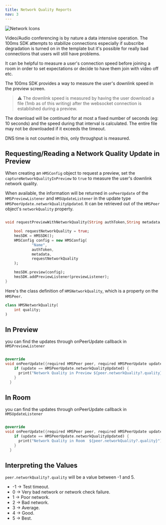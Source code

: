 ```yaml
---
title: Network Quality Reports
nav: 3
---
```


![Network Icons](https://www.100ms.live/docs/docs/v2/network-icons.png)

Video/Audio conferencing is by nature a data intensive operation. The 100ms SDK attempts to stabilize connections especially if subscribe degradation is turned on in the template but it's possible for really bad connections that users will still have problems.

It can be helpful to measure a user's connection speed before joining a room in order to set expectations or decide to have them join with video off etc.

The 100ms SDK provides a way to measure the user's downlink speed in the preview screen.

> ⚠️ The downlink speed is measured by having the user download a file (1mb as of this writing) after the websocket connection is established during a preview.

The download will be continued for at most a fixed number of seconds (eg: 10 seconds) and the speed during that interval is calculated. The entire file may not be downloaded if it exceeds the timeout.

DNS time is not counted in this, only throughput is measured.

## Requesting/Reading a Network Quality Update in Preview
When creating an `HMSConfig` object to request a preview, set the `captureNetworkQualityInPreview` to `true` to measure the user's downlink network quality.

When available, the information will be returned in `onPeerUpdate` of the `HMSPreviewListener` and `HMSUpdateListener` in the update type `HMSPeerUpdate.networkQualityUpdated`. It can be retrieved out of the `HMSPeer` object's `networkQuality` property.


```dart

void requestPreviewWithNetworkQuality(String authToken,String metadata,HMSPreviewListener previewListener) {

    bool requestNetworkQuality = true;
    hmsSDK = HMSSDK();
    HMSConfig config = new HMSConfig(
            "Name",
            authToken,
            metadata,
            requestNetworkQuality
    );

    hmsSDK.preview(config);
    hmsSDK.addPreviewListener(previewListener);
}
```



Here's the class definition of `HMSNetworkQuality`, which is a property on the `HMSPeer`.

```dart
class HMSNetworkQuality(
    int quality;
)
```

## In Preview

you can find the updates through onPeerUpdate callback in `HMSPreviewListener`

```dart

@override
void onPeerUpdate({required HMSPeer peer, required HMSPeerUpdate update}) {
    if (update == HMSPeerUpdate.networkQualityUpdated) {
      print("Network Quality in Preview ${peer.networkQuality?.quality}");
    }
  }

```

## In Room

you can find the updates through onPeerUpdate callback in `HMSUpdateListener`

```dart

@override
void onPeerUpdate({required HMSPeer peer, required HMSPeerUpdate update}) {
    if (update == HMSPeerUpdate.networkQualityUpdated) {
      print("Network Quality in Room  ${peer.networkQuality?.quality}");
    }
  }

```




## Interpreting the Values
`peer.networkQuality?.quality` will be a value between -1 and 5.
- -1 -> Test timeout.
- 0 -> Very bad network or network check failure.
- 1 -> Poor network.
- 2 -> Bad network.
- 3 -> Average.
- 4 -> Good.
- 5 -> Best.
